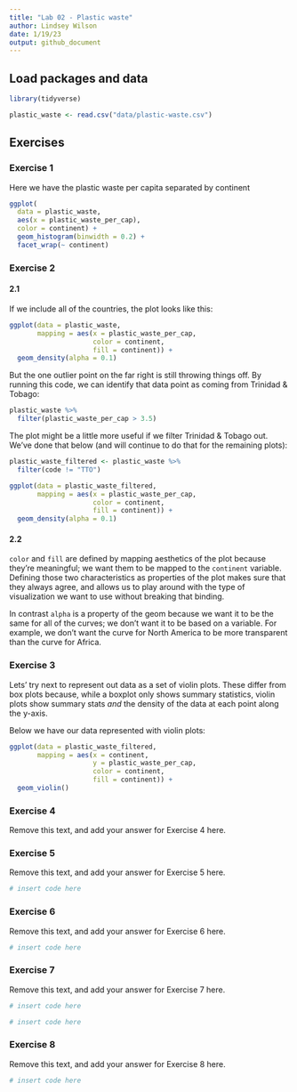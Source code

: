 ```yaml
---
title: "Lab 02 - Plastic waste"
author: Lindsey Wilson
date: 1/19/23
output: github_document
---
```


## Load packages and data

```r
library(tidyverse) 
```

```r
plastic_waste <- read.csv("data/plastic-waste.csv")
```

## Exercises

### Exercise 1

Here we have the plastic waste per capita separated by continent

```r
ggplot(
  data = plastic_waste,
  aes(x = plastic_waste_per_cap),
  color = continent) +
  geom_histogram(binwidth = 0.2) +
  facet_wrap(~ continent)
```

### Exercise 2

#### 2.1

If we include all of the countries, the plot looks like this:

```r
ggplot(data = plastic_waste, 
       mapping = aes(x = plastic_waste_per_cap, 
                     color = continent, 
                     fill = continent)) +
  geom_density(alpha = 0.1)
```

But the one outlier point on the far right is still throwing things off.
By running this code, we can identify that data point as coming from Trinidad & Tobago:

```r
plastic_waste %>%
  filter(plastic_waste_per_cap > 3.5)
```

The plot might be a little more useful if we filter Trinidad & Tobago out.
We've done that below (and will continue to do that for the remaining plots):

```r
plastic_waste_filtered <- plastic_waste %>%
  filter(code != "TTO")

ggplot(data = plastic_waste_filtered, 
       mapping = aes(x = plastic_waste_per_cap, 
                     color = continent, 
                     fill = continent)) +
  geom_density(alpha = 0.1)
```

#### 2.2

`color` and `fill` are defined by mapping aesthetics of the plot because they're meaningful; we want them to be mapped to the `continent` variable.
Defining those two characteristics as properties of the plot makes sure that they always agree, and allows us to play around with the type of visualization we want to use without breaking that binding.

In contrast `alpha` is a property of the geom because we want it to be the same for all of the curves; we don't want it to be based on a variable.
For example, we don't want the curve for North America to be more transparent than the curve for Africa.

### Exercise 3

Lets' try next to represent out data as a set of violin plots.
These differ from box plots because, while a boxplot only shows summary statistics, violin plots show summary stats *and* the density of the data at each point along the y-axis.

Below we have our data represented with violin plots:

```r
ggplot(data = plastic_waste_filtered,
       mapping = aes(x = continent,
                     y = plastic_waste_per_cap,
                     color = continent,
                     fill = continent)) + 
  geom_violin()
```
### Exercise 4

Remove this text, and add your answer for Exercise 4 here.



### Exercise 5

Remove this text, and add your answer for Exercise 5 here.

```r
# insert code here
```

### Exercise 6

Remove this text, and add your answer for Exercise 6 here.

```r
# insert code here
```

### Exercise 7

Remove this text, and add your answer for Exercise 7 here.

```r
# insert code here
```

```r
# insert code here
```

### Exercise 8

Remove this text, and add your answer for Exercise 8 here.

```r
# insert code here
```


